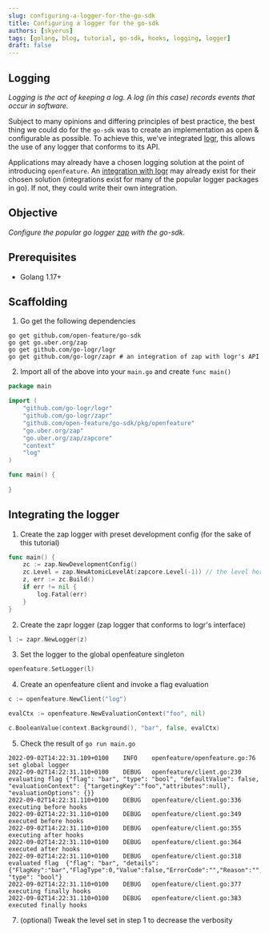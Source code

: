 ```yaml
---
slug: configuring-a-logger-for-the-go-sdk
title: Configuring a logger for the go-sdk
authors: [skyerus]
tags: [golang, blog, tutorial, go-sdk, hooks, logging, logger]
draft: false
---
```


## Logging

*Logging is the act of keeping a log. A log (in this case) records events that occur in software.*

Subject to many opinions and differing principles of best practice, the best thing we could do for the `go-sdk` was
to create an implementation as open & configurable as possible. To achieve this, we've integrated [logr](https://github.com/go-logr/logr),
this allows the use of any logger that conforms to its API.

Applications may already have a chosen logging solution at the point of introducing `openfeature`. An [integration with logr](https://github.com/go-logr/logr#implementations-non-exhaustive)
may already exist for their chosen solution (integrations exist for many of the popular logger packages in go). If not, they could write their own integration.

## Objective

*Configure the popular go logger [zap](https://github.com/uber-go/zap) with the go-sdk.*

## Prerequisites

- Golang 1.17+

## Scaffolding

1. Go get the following dependencies

```shell
go get github.com/open-feature/go-sdk
go get go.uber.org/zap
go get github.com/go-logr/logr
go get github.com/go-logr/zapr # an integration of zap with logr's API
```

2. Import all of the above into your `main.go` and create `func main()`

```go
package main

import (
	"github.com/go-logr/logr"
	"github.com/go-logr/zapr"
	"github.com/open-feature/go-sdk/pkg/openfeature"
	"go.uber.org/zap"
	"go.uber.org/zap/zapcore"
	"context"
	"log"
)

func main() {
	
}
```

## Integrating the logger

1. Create the zap logger with preset development config (for the sake of this tutorial)

```go
func main() {
    zc := zap.NewDevelopmentConfig()
    zc.Level = zap.NewAtomicLevelAt(zapcore.Level(-1)) // the level here decides the verbosity of our logs
    z, err := zc.Build()
    if err != nil {
        log.Fatal(err)
    }
}
```

2. Create the zapr logger (zap logger that conforms to logr's interface)
```go
l := zapr.NewLogger(z)
```

3. Set the logger to the global openfeature singleton
```go
openfeature.SetLogger(l)
```

4. Create an openfeature client and invoke a flag evaluation
```go
c := openfeature.NewClient("log")

evalCtx := openfeature.NewEvaluationContext("foo", nil)

c.BooleanValue(context.Background(), "bar", false, evalCtx)
```

5. Check the result of `go run main.go`
```shell
2022-09-02T14:22:31.109+0100    INFO    openfeature/openfeature.go:76   set global logger
2022-09-02T14:22:31.110+0100    DEBUG   openfeature/client.go:230       evaluating flag {"flag": "bar", "type": "bool", "defaultValue": false, "evaluationContext": {"targetingKey":"foo","attributes":null}, "evaluationOptions": {}}
2022-09-02T14:22:31.110+0100    DEBUG   openfeature/client.go:336       executing before hooks
2022-09-02T14:22:31.110+0100    DEBUG   openfeature/client.go:349       executed before hooks
2022-09-02T14:22:31.110+0100    DEBUG   openfeature/client.go:355       executing after hooks
2022-09-02T14:22:31.110+0100    DEBUG   openfeature/client.go:364       executed after hooks
2022-09-02T14:22:31.110+0100    DEBUG   openfeature/client.go:318       evaluated flag  {"flag": "bar", "details": {"FlagKey":"bar","FlagType":0,"Value":false,"ErrorCode":"","Reason":"","Variant":""}, "type": "bool"}
2022-09-02T14:22:31.110+0100    DEBUG   openfeature/client.go:377       executing finally hooks
2022-09-02T14:22:31.110+0100    DEBUG   openfeature/client.go:383       executed finally hooks
```

7. (optional) Tweak the level set in step 1 to decrease the verbosity
